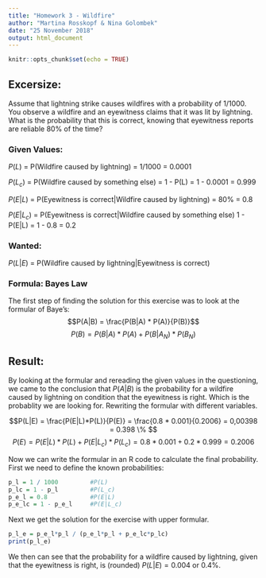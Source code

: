 ---
title: "Homework 3 - Wildfire"
author: "Martina Rosskopf & Nina Golombek"
date: "25 November 2018"
output: html_document
---

```{r setup, include=FALSE}
knitr::opts_chunk$set(echo = TRUE)
```
## Excersize:

Assume that lightning strike causes wildfires with a probability of 1/1000. 
You observe a wildfire and an eyewitness claims that it was lit by lightning. 
What is the probability that this is correct, knowing that eyewitness reports are 
reliable 80% of the time?

### Given Values:

$P(L)$ = P(Wildfire caused by lightning) = 1/1000 = 0.0001

$P(L_c)$ = P(Wildfire caused by something else) = 1 - P(L) = 1 - 0.0001 = 0.999


$P(E|L)$ = P(Eyewitness is correct|Wildfire caused by lightning) = 80% = 0.8

$P(E|L_c)$ = P(Eyewitness is correct|Wildfire caused by something else)   1 - P(E|L) = 1 - 0.8 = 0.2

### Wanted:

$P(L|E)$ = P(Wildfire caused by lightning|Eyewitness is correct)

### Formula: Bayes Law

The first step of finding the solution for this exercise was to look at the formular of Baye's:
$$P(A|B) = \frac{P(B|A) * P(A)}{P(B)}$$
$$P(B) = P(B|A) * P(A) + P(B|A_N) * P(B_N)$$

## Result:
By looking at the formular and rereading the given values in the questioning, we came to the conclusion that $P(A|B)$ is the probability for a wildfire caused by lightning on condition that the eyewitness is right. Which is the probablity we are looking for. Rewriting the formular with different variables.

$$P(L|E) = \frac{P(E|L)*P(L)}{P(E)} = \frac{0.8 * 0.001}{0.2006} = 0,00398 = 0.398 \% $$
$$P(E) = P(E|L) * P(L) + P(E|L_c) * P(L_c) =  0.8 * 0.001 + 0.2 * 0.999 = 0.2006 $$

Now we can write the formular in an R code to calculate the final probability.
First we need to define the known probabilities:

```{r}
p_l = 1 / 1000         #P(L)   
p_lc = 1 - p_l         #P(L_c)
p_e_l = 0.8            #P(E|L)
p_e_lc = 1 - p_e_l     #P(E|L_c)
```
Next we get the solution for the exercise with upper formular.
```{r}
p_l_e = p_e_l*p_l / (p_e_l*p_l + p_e_lc*p_lc)
print(p_l_e)
```
We then can see that the probability for a wildfire caused by lightning, given that the eyewitness is right, is (rounded) $P(L|E) = 0.004$ or 0.4%.




  


```{r}



```

